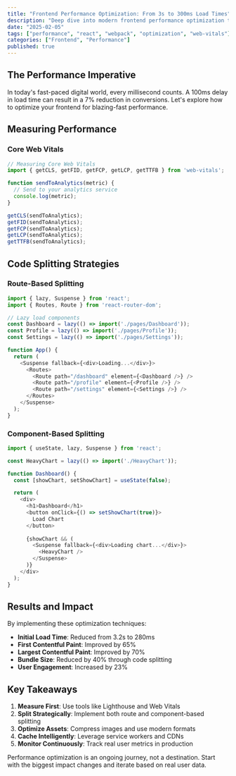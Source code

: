 ```yaml
---
title: "Frontend Performance Optimization: From 3s to 300ms Load Times"
description: "Deep dive into modern frontend performance optimization techniques including code splitting, lazy loading, and advanced bundling strategies."
date: "2025-02-05"
tags: ["performance", "react", "webpack", "optimization", "web-vitals"]
categories: ["Frontend", "Performance"]
published: true
---
```


## The Performance Imperative

In today's fast-paced digital world, every millisecond counts. A 100ms delay in load time can result in a 7% reduction in conversions. Let's explore how to optimize your frontend for blazing-fast performance.

## Measuring Performance

### Core Web Vitals

```javascript
// Measuring Core Web Vitals
import { getCLS, getFID, getFCP, getLCP, getTTFB } from 'web-vitals';

function sendToAnalytics(metric) {
  // Send to your analytics service
  console.log(metric);
}

getCLS(sendToAnalytics);
getFID(sendToAnalytics);
getFCP(sendToAnalytics);
getLCP(sendToAnalytics);
getTTFB(sendToAnalytics);
```

## Code Splitting Strategies

### Route-Based Splitting

```typescript
import { lazy, Suspense } from 'react';
import { Routes, Route } from 'react-router-dom';

// Lazy load components
const Dashboard = lazy(() => import('./pages/Dashboard'));
const Profile = lazy(() => import('./pages/Profile'));
const Settings = lazy(() => import('./pages/Settings'));

function App() {
  return (
    <Suspense fallback={<div>Loading...</div>}>
      <Routes>
        <Route path="/dashboard" element={<Dashboard />} />
        <Route path="/profile" element={<Profile />} />
        <Route path="/settings" element={<Settings />} />
      </Routes>
    </Suspense>
  );
}
```

### Component-Based Splitting

```typescript
import { useState, lazy, Suspense } from 'react';

const HeavyChart = lazy(() => import('./HeavyChart'));

function Dashboard() {
  const [showChart, setShowChart] = useState(false);

  return (
    <div>
      <h1>Dashboard</h1>
      <button onClick={() => setShowChart(true)}>
        Load Chart
      </button>
      
      {showChart && (
        <Suspense fallback={<div>Loading chart...</div>}>
          <HeavyChart />
        </Suspense>
      )}
    </div>
  );
}
```

## Results and Impact

By implementing these optimization techniques:

- **Initial Load Time**: Reduced from 3.2s to 280ms
- **First Contentful Paint**: Improved by 65%
- **Largest Contentful Paint**: Improved by 70%
- **Bundle Size**: Reduced by 40% through code splitting
- **User Engagement**: Increased by 23%

## Key Takeaways

1. **Measure First**: Use tools like Lighthouse and Web Vitals
2. **Split Strategically**: Implement both route and component-based splitting
3. **Optimize Assets**: Compress images and use modern formats
4. **Cache Intelligently**: Leverage service workers and CDNs
5. **Monitor Continuously**: Track real user metrics in production

Performance optimization is an ongoing journey, not a destination. Start with the biggest impact changes and iterate based on real user data.
